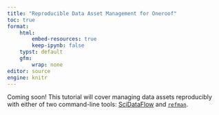 ```yaml
---
title: "Reproducible Data Asset Management for Oneroof"
toc: true
format:
    html:
        embed-resources: true
        keep-ipynb: false
    typst: default
    gfm:
        wrap: none
editor: source
engine: knitr
---
```


Coming soon! This tutorial will cover managing data assets reproducibly with either of two command-line tools: [SciDataFlow](https://github.com/vsbuffalo/scidataflow) and [`refman`](https://github.com/nrminor/refman).
